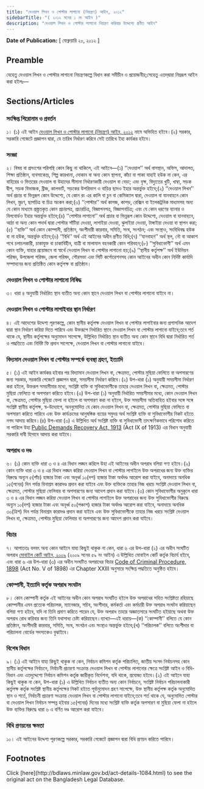 ```yaml
---
title: "দেওয়াল লিখন ও পোস্টার লাগানো (নিয়ন্ত্রণ) আইন, ২০১২"
sidebarTitle: "( ২০১২ সনের ১ নং আইন )"
description: "দেওয়াল লিখন ও পোস্টার লাগানো নিয়ন্ত্রণ করিবার উদ্দেশ্যে প্রণীত আইন"
---
```


**Date of Publication:** [ ফেব্রুয়ারি ২০, ২০১২ ]

## Preamble

যেহেতু দেওয়াল লিখন ও পোস্টার লাগানো নিয়ন্ত্রণকল্পে বিধান করা সমীচীন ও প্রয়োজনীয়;সেহেতু এতদ্‌দ্বারা নিম্নরূপ আইন করা হইলঃ—

## Sections/Articles

### সংক্ষিপ্ত শিরোনাম ও প্রবর্তন

১। (১) এই আইন [দেওয়াল লিখন ও পোস্টার লাগানো (নিয়ন্ত্রণ) আইন, ২০১২](/laws/volume-42/act-1084 "দেওয়াল লিখন ও পোস্টার লাগানো (নিয়ন্ত্রণ) আইন, ২০১২") নামে অভিহিত হইবে।(২) সরকার, সরকারি গেজেটে প্রজ্ঞাপন দ্বারা, যে তারিখ নির্ধারণ করিবে সেই তারিখে ইহা কার্যকর হইবে।

### সংজ্ঞা

২। বিষয় বা প্রসংগের পরিপন্থি কোন কিছু না থাকিলে, এই আইনে—(১) ‘‘দেওয়াল’’ অর্থ বাসস্থান, অফিস, আদালত, শিক্ষা প্রতিষ্ঠান, ব্যবসাকেন্দ্র, শিল্প কারখানা, দোকান বা অন্য কোন স্থাপনা, কাঁচা বা পাকা যাহাই হউক না কেন, এর বাহিরের ও ভিতরের দেওয়াল বা উহাদের সীমানা নির্ধারণকারী দেওয়াল বা বেড়া; এবং বৃক্ষ, বিদ্যুতের খুটি, খাম্বা, সড়ক দ্বীপ, সড়ক বিভাজক, ব্রীজ, কালভার্ট, সড়কের উপরিভাগ ও বাড়ির ছাদও ইহার অন্তর্ভুক্ত হইবে;(২) ‘‘দেওয়াল লিখন’’ অর্থ প্রচার বা ভিন্নরূপ কোন উদ্দেশ্যে, যে কোন রং এর কালি বা চুন বা কেমিক্যাল দ্বারা, দেওয়াল বা যানবাহনে কোন লিখন, মুদ্রণ, ছাপচিত্র বা চিত্র অংকন করা;(৩) ‘‘পোস্টার’’ অর্থ কাগজ, কাপড়, রেক্সিন বা ইলেকট্রনিক মাধ্যমসহ অন্য যে কোন মাধ্যমে প্রস্ত্ততকৃত কোন প্রচারপত্র, প্রচারচিত্র, বিজ্ঞাপনপত্র, বিজ্ঞাপনচিত্র; এবং যে কোন ধরণের ব্যানার ও বিলবোর্ডও ইহার অন্তর্ভুক্ত হইবে;(৪) ‘‘পোস্টার লাগানো’’ অর্থ প্রচার বা ভিন্নরূপ কোন উদ্দেশ্যে, দেওয়াল বা যানবাহনে, আঠা বা অন্য কোন পদার্থ দ্বারা পোস্টার সাঁটিয়া দেওয়া, লাগাইয়া দেওয়া, ঝুলাইয়া দেওয়া, টাঙ্গাইয়া দেওয়া বা স্থাপন করা;(৫) ‘‘ব্যক্তি’’ অর্থ কোন কোম্পানী, প্রতিষ্ঠান, অংশীদারী কারবার, সমিতি, সংঘ, সংগঠন; এবং সংস্থাও, সংবিধিবদ্ধ হউক বা না হউক, অন্তর্ভুক্ত হইবে;(৬) ‘‘বিধি’’ অর্থ এই আইনের অধীন প্রণীত বিধি;(৭) ‘‘যানবাহন’’ অর্থ স্থল, নৌ বা আকাশ পথে চলাচলকারী, চাকাযুক্ত বা চাকাবিহীন, যাত্রী বা মালামাল বহনকারী কোন পরিবহন;(৮) ‘‘সুবিধাভোগী’’ অর্থ এমন কোন ব্যক্তি, যাহার প্রয়োজনে বা স্বার্থে দেওয়াল লিখন বা পোস্টার লাগানো হয়;(৯) ‘‘স্থানীয় কর্তৃপক্ষ’’ অর্থ ইউনিয়ন পরিষদ, উপজেলা পরিষদ, জেলা পরিষদ, পৌরসভা এবং সিটি কর্পোরেশনসহ কোন আইনের অধীন কোন নির্দিষ্ট কার্যাদি সম্পাদনের জন্য প্রতিষ্ঠিত কোন কর্তৃপক্ষ বা প্রতিষ্ঠান।

### দেওয়াল লিখন ও পোস্টার লাগানো নিষিদ্ধ

৩। ধারা ৪ অনুযায়ী নির্ধারিত স্থান ব্যতীত অন্য কোন স্থানে দেওয়াল লিখন বা পোস্টার লাগানো যাইবে না।

### দেওয়াল লিখন ও পোস্টার লাগাইবার স্থান নির্ধারণ

৪। এই আদেশের উদ্দেশ্য পূরণকল্পে, কোন স্থানীয় কর্তৃপক্ষ দেওয়াল লিখন বা পোস্টার লাগাইবার জন্য প্রশাসনিক আদেশ দ্বারা স্থান নির্ধারণ করিয়া দিতে পারিবে এবং উক্তরূপে নির্ধারিত স্থানে দেওয়াল লিখন বা পোস্টার লাগানো যাইবে;তবে শর্ত থাকে যে, স্থানীয় কর্তৃপক্ষের অনুমোদন সাপেক্ষে, উল্লিখিত নির্ধারিত স্থান ব্যতীত অন্য কোন স্থানে বিধি দ্বারা নির্ধারিত শর্ত ও পদ্ধতিতে এবং নির্দিষ্ট ফি প্রদান সাপেক্ষে, দেওয়াল লিখন বা পোস্টার লাগানো যাইবে।

### বিদ্যমান দেওয়াল লিখন বা পোস্টার সম্পর্কে ব্যবস্থা গ্রহণ, ইত্যাদি

৫। (১) এই আইন কার্যকর হইবার পর বিদ্যামান দেওয়াল লিখন বা, ক্ষেত্রমত, পোস্টার মুছিয়া ফেলিতে বা অপসারণের জন্য সরকার, সরকারি গেজেটে প্রজ্ঞাপন দ্বারা, সময়সীমা নির্ধারণ করিবে।(২) উপ-ধারা (১) অনুযায়ী সময়সীমা নির্ধারণ করা হইলে, উক্তরূপ সময়সীমার মধ্যে, সংশ্লিষ্ট ব্যক্তি বা সুবিধাভোগীকে তাহার দেওয়াল লিখন বা, ক্ষেত্রমত, পোস্টার মুছিয়া ফেলিতে বা অপসারণ করিতে হইবে।(৩) উপ-ধারা (১) অনুযায়ী নির্ধারিত সময়সীমার মধ্যে, কোন দেওয়াল লিখন বা, ক্ষেত্রমত, পোস্টার মুছিয়া ফেলা না হইলে বা অপসারণ করা না হইলে, উক্ত সময়সীমা অতিবাহিত হইবার সঙ্গে সঙ্গে সংশ্লিষ্ট স্থানীয় কর্তৃপক্ষ, স্ব-উদ্যোগে, অননুমোদিত যে কোন দেওয়াল লিখন বা, ক্ষেত্রমত, পোস্টার মুছিয়া ফেলিতে বা অপসারণ করিতে পারিবে এবং উক্ত কার্যক্রমের আনুষঙ্গিক ব্যয়ের সমুদয় অর্থ সংশ্লিষ্ট ব্যক্তি বা সুবিধাভোগীর নিকট হইতে নগদ আদায় করিবে।(৪) উপ-ধারা (৩) এ উল্লিখিত অর্থ সংশ্লিষ্ট ব্যক্তি বা সুবিধাভোগী তাৎক্ষণিকভাবে পরিশোধ করিতে না পারিলে উহা [Public Demands Recovery Act, 1913](/laws/volume-6/act-98 "Public Demands Recovery Act, 1913 ") (Act IX of 1913) এর বিধান অনুযায়ী সরকারি দাবী হিসাবে আদায় করা যাইবে।

### অপরাধ ও দণ্ড

৬। (১) কোন ব্যক্তি ধারা ৩ ও ৪ এর বিধান লঙ্ঘন করিলে উহা এই আইনের অধীন অপরাধ বলিয়া গণ্য হইবে।(২) কোন ব্যক্তি ধারা ৩ ও ৪ এর বিধান লঙ্ঘন করিয়া দেওয়াল লিখন বা পোস্টার লাগাইলে উক্ত অপরাধের জন্য উক্ত ব্যক্তির বিরুদ্ধে অন্যূন ৫(পাঁচ) হাজার টাকা এবং অনূর্ধ্ব ১০(দশ) হাজার টাকা অর্থদণ্ড আরোপ করা যাইবে, অনাদায়ে অনধিক ১৫(পনের) দিন পর্যন্ত বিনাশ্রম কারাদণ্ড প্রদান করা যাইবে এবং উক্ত ব্যক্তিকে তাহার নিজ খরচে সংশ্লিষ্ট দেওয়াল লিখন বা, ক্ষেত্রমত, পোস্টার মুছিয়া ফেলিবার বা অপসারণের জন্য আদেশ প্রদান করা যাইবে।(৩) কোন সুবিধাভোগীর অনুকূলে ধারা ৩ ও ৪ এর বিধান লঙ্ঘন করিয়া দেওয়াল লিখন বা পোস্টার লাগাইলে উক্ত অপরাধের জন্য উক্ত সুবিধাভোগীর বিরুদ্ধে অন্যূন ১০(দশ) হাজার টাকা এবং অনূর্ধ্ব ৫০(পঞ্চাশ) হাজার টাকা অর্থদণ্ড আরোপ করা যাইবে, অনাদায়ে অনধিক ৩০(ত্রিশ) দিন পর্যন্ত বিনাশ্রম কারাদণ্ড প্রদান করা যাইবে এবং উক্ত সুবিধাভোগীকে তাহার নিজ খরচে সংশ্লিষ্ট দেওয়াল লিখন বা, ক্ষেত্রমত, পোস্টার মুছিয়া ফেলিবার বা অপসারণের জন্য আদেশ প্রদান করা যাইবে।

### বিচার

৭। আপাততঃ বলবৎ অন্য কোন আইনে যাহা কিছুই থাকুক না কেন, ধারা ৬ এর উপ-ধারা (২) এর অধীন সংঘটিত অপরাধ [মোবাইল কোর্ট আইন, ২০০৯](/laws/volume-39/act-1025 "মোবাইল কোর্ট আইন, ২০০৯") (২০০৯ সনের ৫৯ নং আইন) এ উল্লিখিত মোবাইল কোর্ট কর্তৃক বিচার্য হইবে, এবং ধারা ৬ এর উপ-ধারা (৩) এর অধীন সংঘটিত অপরাধের বিচার [Code of Criminal Procedure, 1898](/laws/volume-4/act-75 "Code of Criminal Procedure, 1898") (Act No. V of 1898) এর Chapter XXIII অনুসারে সংক্ষিপ্ত পদ্ধতিতে অনুষ্ঠিত হইবে।

### কোম্পানী, ইত্যাদি কর্তৃক অপরাধ সংঘটন

৮। কোন কোম্পানী কর্তৃক এই আইনের অধীন কোন অপরাধ সংঘটিত হইলে উক্ত অপরাধের সহিত সংশ্লিষ্টতা রহিয়াছে কোম্পানীর এমন প্রত্যেক পরিচালক, ম্যানেজার, সচিব, অংশীদার, কর্মকর্তা এবং কর্মচারী উক্ত অপরাধ সংঘটন করিয়াছেন বলিয়া গণ্য হইবে, যদি না তিনি প্রমাণ করিতে পারেন যে, উক্ত অপরাধ তাহার অজ্ঞাতসারে সংঘটিত হইয়াছে অথবা উক্ত অপরাধ রোধ করিবার জন্য তিনি যথাসাধ্য চেষ্টা করিয়াছেন।ব্যাখ্যা—এই ধারায়—(ক) ‘‘কোম্পানী’’ বলিতে যে কোন প্রতিষ্ঠান, অংশীদারী কারবার, সমিতি, সংঘ, সংগঠন এবং সংস্থাও অন্তর্ভুক্ত হইবে;(খ) ‘‘পরিচালক’’ বলিতে অংশীদার বা পরিচালনা বোর্ডের সদস্যকেও বুঝাইবে।

### বিশেষ বিধান

৯। (১) এই আইনে যাহা কিছুই থাকুক না কেন, নির্বাচন কমিশন কর্তৃক পরিচালিত, জাতীয় সংসদ নির্বাচনসহ কোন স্থানীয় কর্তৃপক্ষের নির্বাচনে, নির্বাচনী প্রচারণা সংক্রান্ত দেওয়াল লিখন বা পোস্টার লাগানোর ক্ষেত্রে সংশ্লিষ্ট আইন ও বিধি-বিধান এবং এতদুদ্দেশ্যে নির্বাচন কমিশন কর্তৃক জারীকৃত নির্দেশনা, যদি থাকে, প্রযোজ্য হইবে।(২) এই আইনে যাহা কিছুই থাকুক না কেন, উপ-ধারা (১) এ উল্লিখিত নির্বাচন ব্যতীত অন্য কোন নির্বাচনে, সংশ্লিষ্ট নির্বাচন পরিচালনাকারী কর্তৃপক্ষ কর্তৃক সংশ্লিষ্ট স্থানীয় কর্তৃপক্ষের নিকট হইতে পূর্বানুমোদন গ্রহণ সাপেক্ষে, উক্ত স্থানীয় কর্তৃপক্ষ কর্তৃক অনুমোদিত স্থান ও শর্তে, নির্বাচনী প্রচারণা সংক্রান্ত দেওয়াল লিখন বা পোস্টার লাগানো যাইবে;তবে শর্ত থাকে যে, অনুমোদিত পোস্টার বা দেওয়াল লিখন নির্বাচন সম্পন্ন হইবার ১৫(পনের) দিনের মধ্যে সংশ্লিষ্ট ব্যক্তি কর্তৃক অপসারণ বা মুছিয়া ফেলা না হইলে উক্ত ব্যক্তির বিরুদ্ধে ধারা ৬ এ বর্ণিত দণ্ড আরোপ করা যাইবে।

### বিধি প্রণয়নের ক্ষমতা

১০। এই আইনের উদ্দেশ্য পূরণকল্পে সরকার, সরকারি গেজেটে প্রজ্ঞাপন দ্বারা বিধি প্রণয়ন করিতে পারিবে।

## Footnotes

<Note>
  Click [here](http://bdlaws.minlaw.gov.bd/act-details-1084.html) to see the original act on the Bangladesh Legal Database.
</Note>
